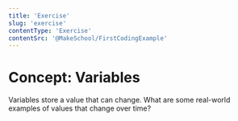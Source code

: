 ```yaml
---
title: 'Exercise'
slug: 'exercise'
contentType: 'Exercise'
contentSrc: '@MakeSchool/FirstCodingExample'
---
```


# Concept: Variables

Variables store a value that can change. What are some real-world examples of values that change over time?
